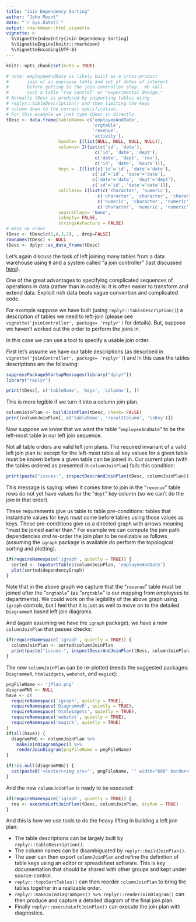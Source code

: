 ```yaml
---
title: "Join Dependency Sorting"
author: "John Mount"
date: "`r Sys.Date()`"
output: rmarkdown::html_vignette
vignette: >
  %\VignetteIndexEntry{Join Dependency Sorting}
  %\VignetteEngine{knitr::rmarkdown}
  %\VignetteEncoding{UTF-8}
---
```


```r
knitr::opts_chunk$set(echo = TRUE)

# note: employeeAndDate is likely built as a cross-product
#       join of an employee table and set of dates of interest
#       before getting to the join controller step.  We call
#       such a table "row control" or "experimental design."
# Normally tDesc is produced by inspecting tables using
# replyr::tableDescription() and then limiting the keys
# column down to the correct specification.
# For this example we just type tDesc in directly.
tDesc <- data.frame(tableName= c('employeeAndDate',
                                 'orgtable',
                                 'revenue',
                                 'activity'),
                    handle= I(list(NULL, NULL, NULL, NULL)),
                    columns= I(list(c('id', 'date'),
                                  c('id', 'date', 'dept'),
                                  c('date', 'dept', 'rev'),
                                  c('id', 'date', 'hours'))),
                    keys =  I(list(c('id'='id', 'date'='date'),
                                 c('id'='id', 'date'='date'),
                                 c('date'='date', 'dept'='dept'),
                                 c('id'='id', 'date'='date'))),
                    colClass= I(list(c('character', 'numeric'),
                                   c('character', 'character', 'character'),
                                   c('numeric', 'character', 'numeric'),
                                   c('character', 'numeric', 'numeric'))),
                    sourceClass= 'None',
                    isEmpty= FALSE,
                    stringsAsFactors = FALSE)
# mess up order
tDesc <- tDesc[c(1,4,3,2), , drop=FALSE]
rownames(tDesc) <- NULL
tDesc <- dplyr::as_data_frame(tDesc)
```

Let's again discuss the task of left joining many tables from a data warehouse using [`R`](https://www.r-project.org) and a system called "a join controller" (last discussed [here](http://www.win-vector.com/blog/2017/06/use-a-join-controller-to-document-your-work/)).

One of the great advantages to specifying complicated sequences of operations in data (rather than in code) is: it is often easier to transform and extend data.  Explicit rich data beats vague convention and complicated code.

For example suppose we have built (using `replyr::tableDescription()`) a description of tables we need to left-join (please see `vignette('joinController', package= 'replyr')` for details).  But, suppose we haven't worked out the order to perform the joins in. 

In this case we can use a tool to specify a usable join order.

First let's assume we have our table descriptions (as described in `vignette('joinController', package= 'replyr')`) and in this case the tables descriptions are the following:

```r
suppressPackageStartupMessages(library("dplyr"))
library("replyr")

print(tDesc[, c('tableName', 'keys', 'columns'), ])
```

This is more legible if we turn it into a column join plan.

```r
columnJoinPlan <- buildJoinPlan(tDesc, check= FALSE)
print(columnJoinPlan[, c('tableName', 'resultColumn', 'isKey')])
```

Now suppose we know that we want the table "`employeeAndDate`" to be the left-most table in our left join sequence.  

Not all table orders are valid left join plans.  The required invariant of a valid left join plan is: except for the left-most table all key values for a given table must be known before a given table can be joined in.  Our current plan (with the tables ordered as presented in `columnJoinPlan`) fails this condition:

```r
print(paste("issues:", inspectDescrAndJoinPlan(tDesc, columnJoinPlan)))
```

This message is saying: when it comes time to join in the "`revenue`" table rows do not yet have values for the "`dept`" key column (so we can't do the join in that order).

These requirements give us table to table pre-conditions: tables that instantiate values for keys must come before tables using those values as keys.  These pre-conditions give us a directed graph with arrows meaning "must be joined earlier than."  For example we can compute the join path dependencies *and* re-order the join plan to be realizable as follows (assuming the `igraph` package is available do perform the topological sorting and plotting).

```r
if(requireNamespace('igraph', quietly = TRUE)) {
  sorted <- topoSortTables(columnJoinPlan, 'employeeAndDate')
  plot(sorted$dependencyGraph)
}
```

Note that in the above graph we capture that the "`revenue`" table must be joined after the "`orgtable`" (as "`orgtable`" is our mapping from employees to departments).   We could work on the legibility of the above graph using `igraph` controls, but I feel that it is just as well to move on to the detailed `DiagrammeR` based left join diagrams.

And (again assuming we have the `igraph` package), we have a new `columnJoinPlan` that passes checks:

```r
if(requireNamespace('igraph', quietly = TRUE)) {
  columnJoinPlan <- sorted$columnJoinPlan
  print(paste("issues:", inspectDescrAndJoinPlan(tDesc, columnJoinPlan)))
}
```

The new `columnJoinPlan` can be re-plotted (needs the suggested packages:  `DiagrammeR`, `htmlwidgets`, `webshot`, and `magick`): 

```r
pngFileName <- 'jPlan.png'
diagramPNG <- NULL
have <- c(
  requireNamespace('igraph', quietly = TRUE),
  requireNamespace('DiagrammeR', quietly = TRUE),
  requireNamespace('htmlwidgets', quietly = TRUE),
  requireNamespace('webshot', quietly = TRUE),
  requireNamespace('magick', quietly = TRUE)
)
if(all(have)) {
  diagramPNG <- columnJoinPlan %>%
    makeJoinDiagramSpec() %>%
    renderJoinDiagram(pngFileName = pngFileName)
}
```

```r
if(!is.null(diagramPNG)) {
  cat(paste0('<center><img src="', pngFileName, '" width="600" border="0"></center>'))
}
```


And the new `columnJoinPlan` is ready to be executed:

```r
if(requireNamespace('igraph', quietly = TRUE)) {
  res <- executeLeftJoinPlan(tDesc, columnJoinPlan, dryRun = TRUE)
}
```

And this is how we use tools to do the heavy lifting in building a left join plan:

  * The table descriptions can be largely built by `replyr::tableDescription()`.
  * The column names can be disambiguated by `replyr::buildJoinPlan()`.
  * The user can then export `columnJoinPlan` and refine the definition of table keys using an editor or spreadsheet software.  This is key documentation that should be shared with other groups and kept under source-control.
  * `replyr::topoSortTables()` can then reorder `columnJoinPlan` to bring the tables together in a realizable order.
  * `replyr::makeJoinDiagramSpec() %>% replyr::renderJoinDiagram()` can then produce and capture a detailed diagram of the final join plan.
  * Finally `replyr::executeLeftJoinPlan()` can execute the join plan with diagnostics.

